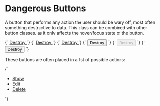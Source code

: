 
<Meta title="Atoms/Button/Danger" />

# Dangerous Buttons

A button that performs any action the user should be wary off, most often something destructive to data. This class can be combined with other button classes, as it only affects the hover/focus state of the button.

<Canvas>
  <Story name="Danger">
    {`
      <a href="/" class="a-button a-button--danger">
        Destroy
      </a>
    `}
  </Story>
  <Story name="Danger (disabled)">
    {`
      <a href="/" class="a-button a-button--danger" aria-disabled="true">
        Destroy
      </a>
    `}
  </Story>
  <Story name="Danger/UI">
    {`
      <a href="/" class="a-button a-button--ui a-button--danger">
        Destroy
      </a>
    `}
  </Story>
</Canvas>

<Canvas>
  <Story name="Danger button">
    {`
      <button type="button" class="a-button a-button--danger">
        Destroy
      </button>
    `}
  </Story>
  <Story name="Danger button (disabled)">
    {`
      <button type="button" class="a-button a-button--danger" disabled>
        Destroy
      </button>
    `}
  </Story>
  <Story name="Danger/UI button">
    {`
      <button type="button" class="a-button a-button--ui a-button--danger">
        Destroy
      </button>
    `}
  </Story>
</Canvas>

These buttons are often placed in a list of possible actions:

<Canvas>
  <Story name="Danger list">
    {`
      <ul class="a-list-reset u-flex">
        <li class="u-margin-s-right">
          <a href="/" class="a-button a-button--ui">
            Show
          </a>
        </li>
        <li class="u-margin-s-right">
          <a href="/" class="a-button a-button--ui">
            Edit
          </a>
        </li>
        <li class="u-margin-s-right">
          <a href="/" class="a-button a-button--ui a-button--danger">
            Delete
          </a>
        </li>
      </ul>
    `}
  </Story>
</Canvas>
